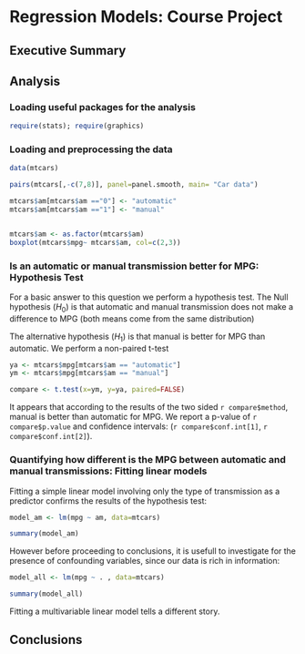 # Regression Models: Course Project

## Executive Summary

## Analysis

### Loading useful packages for the analysis
```r
require(stats); require(graphics)

```
### Loading and preprocessing the data
```r
data(mtcars)

pairs(mtcars[,-c(7,8)], panel=panel.smooth, main= "Car data")

mtcars$am[mtcars$am =="0"] <- "automatic"
mtcars$am[mtcars$am =="1"] <- "manual"


mtcars$am <- as.factor(mtcars$am)
boxplot(mtcars$mpg~ mtcars$am, col=c(2,3))

```
### Is an automatic or manual transmission better for MPG: Hypothesis Test

For a basic answer to this question we perform a hypothesis test. The Null hypothesis ($H_0$) is that automatic and manual transmission does not make a difference to MPG (both means come from the same distribution)

The alternative hypothesis ($H_1$) is that manual is better for MPG than automatic. We perform a non-paired t-test

```r
ya <- mtcars$mpg[mtcars$am == "automatic"]
ym <- mtcars$mpg[mtcars$am == "manual"]

compare <- t.test(x=ym, y=ya, paired=FALSE)

```

It appears that according to the results of the two sided `r compare$method`, manual is better than automatic for MPG. We report a p-value of `r compare$p.value` and confidence intervals: (`r compare$conf.int[1]`, `r compare$conf.int[2]`).

### Quantifying how different is the MPG between automatic and manual transmissions: Fitting linear models

Fitting a simple linear model involving only the type of transmission as a predictor confirms the results of the hypothesis test:

```r
model_am <- lm(mpg ~ am, data=mtcars)

summary(model_am)
```

However before proceeding to conclusions, it is usefull to investigate for the presence of confounding variables, since our data is rich in information:

```r
model_all <- lm(mpg ~ . , data=mtcars)

summary(model_all)
```

Fitting a multivariable linear model tells a different story. 

## Conclusions

